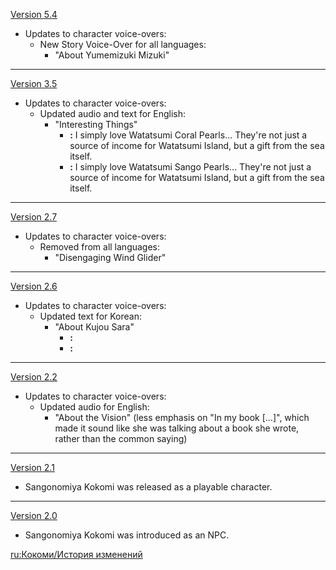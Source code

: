 {{Change History/Header}}
[[Version 5.4]]
* Updates to character voice-overs:
** New Story Voice-Over for all languages:
*** "About Yumemizuki Mizuki"
----
[[Version 3.5]]
*Updates to character voice-overs:
**Updated audio and text for English:
***"Interesting Things"
****'''{{Color|Old}}:''' I simply love Watatsumi Coral Pearls... They're not just a source of income for Watatsumi Island, but a gift from the sea itself.
****'''{{Color|New}}:''' I simply love Watatsumi Sango Pearls... They're not just a source of income for Watatsumi Island, but a gift from the sea itself.
----
[[Version 2.7]]
*Updates to character voice-overs:
**Removed from all languages:
***"Disengaging Wind Glider"
----
[[Version 2.6]]
* Updates to character voice-overs:
** Updated text for Korean:
*** "About Kujou Sara"
**** '''{{Color|Old}}:''' {{ko|쿠죠 사라가 아주 까다로운 상대라는 건 인정할 수밖에 없어. 모략과 책략을 쓰는 일은 드물지만, 정면 돌파에는 아주 능해. 막부군 역시 그녀를 전적으로 신뢰하기에 그녀의 지휘 아래 똘똘 뭉쳐 죽음도 불사하고 저항군힌테 몇 차례 큰 위협을 가했었지}}
**** '''{{Color|New}}:''' {{ko|쿠죠 사라가 아주 까다로운 상대라는 건 인정할 수밖에 없어. 모략과 책략을 쓰는 일은 드물지만, 정면 돌파에는 아주 능해. 막부군 역시 그녀를 전적으로 신뢰하기에 그녀의 지휘 아래 똘똘 뭉쳐 죽음도 불사하고 저항군한테 몇 차례 큰 위협을 가했었지}}
----
[[Version 2.2]]
*Updates to character voice-overs:
**Updated audio for English:
***"About the Vision" (less emphasis on "In my book [...]", which made it sound like she was talking about a book she wrote, rather than the common saying)
----
[[Version 2.1]]
* Sangonomiya Kokomi was released as a playable character.
----
[[Version 2.0]]
*Sangonomiya Kokomi was introduced as an NPC.
<noinclude>


[[ru:Кокоми/История изменений]]
</noinclude>